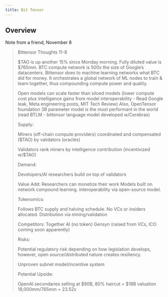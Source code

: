 ```yaml
---
title: Bit Tensor
---
```


## Overview


Note from a friend, November 8

<blockquote>
Bittensor Thoughts 11-8

$TAO is up another 15% since Monday morning. Fully diluted value is $765mm. 
BTC compute network is 500x the size of Google’s datacenters. Bittensor does to machine learning networks what BTC did for money. It orchestrates a global network of ML nodes to train & learn together, thus compounding compute power and quality. 

Open models can scale faster than siloed models (lower compute cost plus intelligence gains from model interoperability - Read Google leak, Meta engineering posts, MIT Tech Review) Also, OpenTensor foundation 3B parameter model is the most performant in the world (read BTLM - bittensor language model developed w/Cerebras)


Supply:

Miners (off-chain compute providers) coordinated and compensated ($TAO) by validators (oracles)

Validators rank miners by intelligence contribution (incentivized w/$TAO)

Demand:

Developers/AI researchers build on top of validators 

Value Add:
Researchers can monetize their work 
Models built on network compound learning. interoperability via open-source model. 

Tokenomics:

Follows BTC supply and halving schedule.
No VCs or insiders allocated.
Distribution via mining/validation


Competitors:
Together AI (no token)
Gensyn (raised from VCs, ICO coming soon apparently)

Risks:

Potential regulatory risk depending on how legislation develops, however, open source/distributed nature creates resiliency.

Unproven subnet model/incentive system

Potential Upside:

OpenAI secondaries selling at $90B, 80% haircut = $18B valuation
18,000mm/765mm = 23.52x
</blockquote>